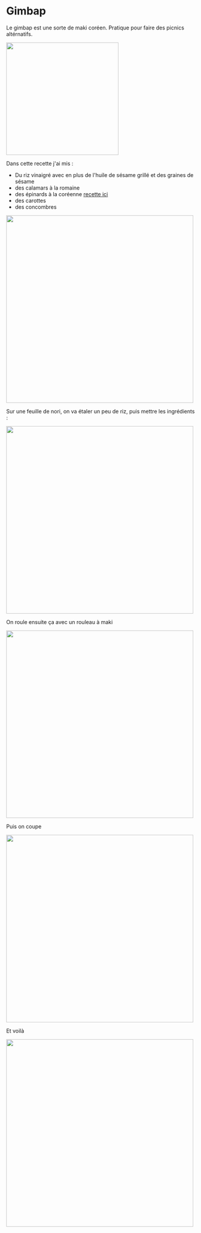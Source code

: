 
# Gimbap

Le gimbap est une sorte de maki coréen. Pratique pour faire des picnics altérnatifs. 

<img src={Gimbap} width="300"/>

Dans cette recette j'ai mis :

* Du riz vinaigré avec en plus de l'huile de sésame grillé et des graines de sésame
* des calamars à la romaine
* des épinards à la coréenne [recette ici](https://youtu.be/r5CkIojqayA?si=BxfkA6mFnOuvTtsh&t=215)
* des carottes
* des concombres

<img src={Setup} width="500"/>

Sur une feuille de nori, on va étaler un peu de riz, puis mettre les ingrédients :

<img src={Miseenforme} width="500"/>

On roule ensuite ça avec un rouleau à maki

<img src={Rouleau} width="500"/>

Puis on coupe

<img src={Cut} width="500"/>

Et voilà

<img src={gimbap4} width="500"/>

